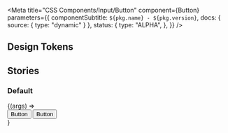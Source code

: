 

<Meta
  title="CSS Components/Input/Button"
  component={Button}
  parameters={{
    componentSubtitle: `${pkg.name} - ${pkg.version}`,
    docs: { source: { type: "dynamic" } },
    status: {
      type: "ALPHA",
    },
  }}
/>

<Description markdown={readme} />

## Design Tokens

<DesignTokenDocBlock categoryName="Button" viewType="table" />

## Stories

### Default

<Canvas>
  <Story
    name="CSS/HTML component"
  >
    {(args) => <div>
      <button class={"denhaag-button denhaag-button--primary-action denhaag-button--medium"}>Button</button>
      <button class={"denhaag-button"}>Button</button>
    </div>}
  </Story>
</Canvas>
